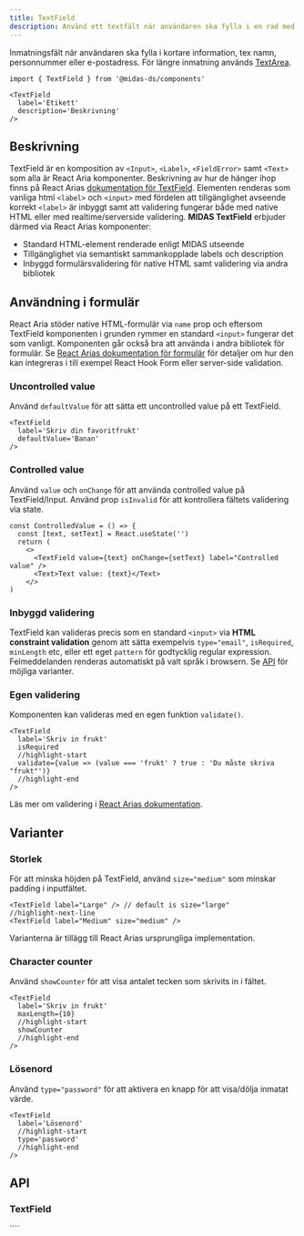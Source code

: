 ```yaml
---
title: TextField
description: Använd ett textfält när användaren ska fylla i en rad med text.
---
```



<ComponentHeader
  name='Textfield'
  friendlyName='Inmatningsfält, textfält, nummerfält, lösenordsfält'
  overrideHeadlessLink='https://react-spectrum.adobe.com/react-aria/TextField.html'
/>

Inmatningsfält när användaren ska fylla i kortare information, tex namn, personnummer eller e-postadress. För längre inmatning används [TextArea](/components/textarea).

```tsx
import { TextField } from '@midas-ds/components'
```

```tsx
<TextField
  label='Etikett'
  description='Beskrivning'
/>
```

<div className='card'>
  <TextField
    label='Etikett'
    description='Beskrivning'
  />
</div>

## Beskrivning

TextField är en komposition av `<Input>`, `<Label>`, `<FieldError>` samt `<Text>` som alla är React Aria komponenter.
Beskrivning av hur de hänger ihop finns på React Arias [dokumentation för TextField](https://react-spectrum.adobe.com/react-aria/TextField.html#anatomy).
Elementen renderas som vanliga html `<label>` och `<input>` med fördelen att tillgänglighet avseende korrekt `<label>` är inbyggt
samt att validering fungerar både med native HTML eller med realtime/serverside validering. **MIDAS TextField** erbjuder därmed via
React Arias komponenter:

- Standard HTML-element renderade enligt MIDAS utseende
- Tillgänglighet via semantiskt sammankopplade labels och description
- Inbyggd formulärsvalidering för native HTML samt validering via andra bibliotek

## Användning i formulär

React Aria stöder native HTML-formulär via `name` prop och eftersom TextField komponenten i grunden rymmer en standard `<input>` fungerar
det som vanligt. Komponenten går också bra att använda i andra bibliotek för formulär. Se [React Arias dokumentation för
formulär](https://react-spectrum.adobe.com/react-aria/forms.html) för detaljer om hur den kan integreras i till exempel
React Hook Form eller server-side validation.

### Uncontrolled value

Använd `defaultValue` för att sätta ett uncontrolled value på ett TextField.

```tsx
<TextField
  label='Skriv din favoritfrukt'
  defaultValue='Banan'
/>
```

<div className='card'>
  <TextField
    label='Skriv din favoritfrukt'
    defaultValue='Banan'
  />
</div>

### Controlled value

Använd `value` och `onChange` för att använda controlled value på TextField/Input. Använd prop `isInvalid` för att
kontrollera fältets validering via state.

```tsx title="ControlledValue.tsx"
const ControlledValue = () => {
  const [text, setText] = React.useState('')
  return (
    <>
      <TextField value={text} onChange={setText} label="Controlled value" />
      <Text>Text value: {text}</Text>
    </>
)
```

<ControlledValue />

### Inbyggd validering

TextField kan valideras precis som en standard `<input>` via **HTML constraint validation** genom att sätta exempelvis
`type="email"`, `isRequired`, `minLength` etc, eller ett eget `pattern` för godtycklig regular expression. Felmeddelanden
renderas automatiskt på valt språk i browsern. Se [API](#api) för möjliga varianter.

### Egen validering

Komponenten kan valideras med en egen funktion `validate()`.

```tsx
<TextField
  label='Skriv in frukt'
  isRequired
  //highlight-start
  validate={value => (value === 'frukt' ? true : 'Du måste skriva "frukt"')}
  //highlight-end
/>
```

Läs mer om validering i [React Arias dokumentation](https://react-spectrum.adobe.com/react-aria/forms.html#validation).

## Varianter

### Storlek

För att minska höjden på TextField, använd `size="medium"` som minskar padding i inputfältet.

```tsx
<TextField label="Large" /> // default is size="large"
//highlight-next-line
<TextField label="Medium" size="medium" />
```

<div className='card'>
  <span
    style={{
      display: 'flex',
      gap: '1rem',
      flexDirection: 'row',
    }}
  >
    <TextField
      label='Large'
      size='large'
      defaultValue='large textfield'
    />
    <TextField
      label='Medium'
      size='medium'
      defaultValue='medium textfield'
    />
  </span>
</div>

Varianterna är tillägg till React Arias ursprungliga implementation.

### Character counter

Använd `showCounter` för att visa antalet tecken som skrivits in i fältet.

```tsx
<TextField
  label='Skriv in frukt'
  maxLength={10}
  //highlight-start
  showCounter
  //highlight-end
/>
```

<div className='card'>
  <TextField
    label='Skriv in frukt'
    description='Max 10 tecken'
    maxLength={10}
    showCounter
  />
</div>

### Lösenord

Använd `type="password"` för att aktivera en knapp för att visa/dölja inmatat värde.

```tsx
<TextField
  label='Lösenord'
  //highlight-start
  type='password'
  //highlight-end
/>
```

<div className='card'>
  <TextField
    defaultValue='super-secret'
    label='Lösenord'
    autoComplete='off'
    type='password'
  />
</div>

## API

### TextField

<PropTable name='TextField' />
````

